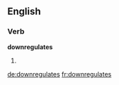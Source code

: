 ==English==

===Verb===
'''downregulates'''

# {{third-person singular of|downregulate}}

[[de:downregulates]]
[[fr:downregulates]]